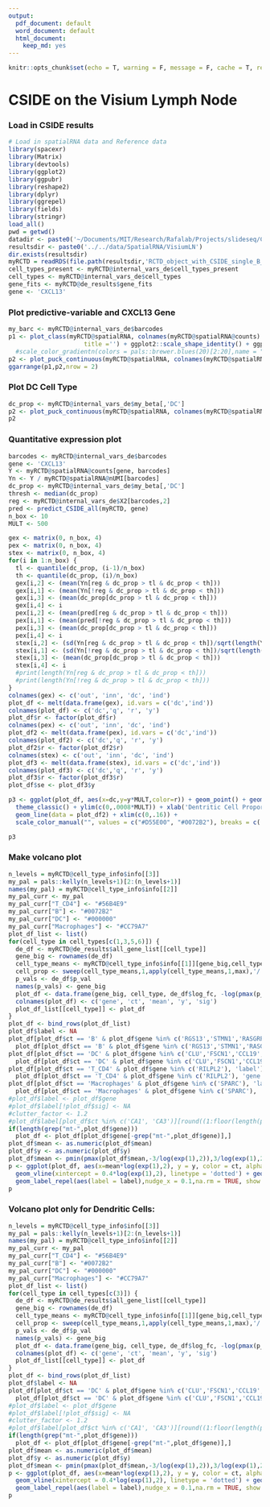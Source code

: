 ```yaml
---
output:
  pdf_document: default
  word_document: default
  html_document:
    keep_md: yes
---
```


```r
knitr::opts_chunk$set(echo = T, warning = F, message = F, cache = T, results = 'hide')
```

# CSIDE on the Visium Lymph Node

### Load in CSIDE results

```r
# Load in spatialRNA data and Reference data
library(spacexr)
library(Matrix)
library(devtools)
library(ggplot2)
library(ggpubr)
library(reshape2)
library(dplyr)
library(ggrepel)
library(fields)
library(stringr)
load_all()
pwd = getwd()
datadir <- paste0('~/Documents/MIT/Research/Rafalab/Projects/slideseq/Cell Demixing/ContentStructure/DEGLAM/data/moffitt','/')
resultsdir <- paste0('../../data/SpatialRNA/VisiumLN')
dir.exists(resultsdir)
myRCTD = readRDS(file.path(resultsdir,'RCTD_object_with_CSIDE_single_B_density_weight_threshold_0.8_binary_cutoff_0.339.rds'))
cell_types_present <- myRCTD@internal_vars_de$cell_types_present
cell_types <- myRCTD@internal_vars_de$cell_types
gene_fits <- myRCTD@de_results$gene_fits
gene <- 'CXCL13'
```

### Plot predictive-variable and CXCL13 Gene

```r
my_barc <- myRCTD@internal_vars_de$barcodes
p1 <- plot_class(myRCTD@spatialRNA, colnames(myRCTD@spatialRNA@counts) , factor(myRCTD@internal_vars_de$X2[,2]), 
                     title ='') + ggplot2::scale_shape_identity() + ggplot2::theme_classic() + ggplot2::scale_size_identity() + coord_fixed() + theme(legend.position="top")+  geom_segment(aes(x = 1934.6, y = 1800, xend = 2184.6, yend = 1800), color = "black") + theme(axis.title.x=element_blank(),axis.text.x=element_blank(),axis.ticks.x=element_blank(), axis.title.y=element_blank(),axis.text.y=element_blank(),axis.ticks.y=element_blank())+ scale_color_manual("",values = c("#0072B2", "#D55E00"), labels = c('B Cell Poor','B Cell Rich'))
  #scale_color_gradientn(colors = pals::brewer.blues(20)[2:20],name = "Distance from midline", labels = c(0,1),breaks = c(0,1), limits = c(0,1))
p2 <- plot_puck_continuous(myRCTD@spatialRNA, colnames(myRCTD@spatialRNA@counts) , ylimit = c(0,10), myRCTD@spatialRNA@counts[gene,my_barc],title ='', size = 0.5) + ggplot2::scale_shape_identity() + ggplot2::theme_classic() + ggplot2::scale_size_identity() + coord_fixed() + theme(legend.position="top")+  geom_segment(aes(x = 1934.6, y = 1800, xend = 2184.6, yend = 1800), color = "black") + theme(axis.title.x=element_blank(),axis.text.x=element_blank(),axis.ticks.x=element_blank(), axis.title.y=element_blank(),axis.text.y=element_blank(),axis.ticks.y=element_blank())+scale_color_gradientn(colors = pals::brewer.blues(20)[2:20],name = "CXCL13 Expression", labels = c(0,10),breaks = c(0,10), limits = c(0,10))
ggarrange(p1,p2,nrow = 2)
```
### Plot DC Cell Type

```r
dc_prop <- myRCTD@internal_vars_de$my_beta[,'DC']
p2 <- plot_puck_continuous(myRCTD@spatialRNA, colnames(myRCTD@spatialRNA@counts) , ylimit = c(0,.15), dc_prop[my_barc],title ='', size = .5) + ggplot2::scale_shape_identity() + ggplot2::theme_classic() + ggplot2::scale_size_identity() + coord_fixed() + theme(legend.position="top")+  geom_segment(aes(x = 1934.6, y = 1800, xend = 2184.6, yend = 1800), color = "black") + theme(axis.title.x=element_blank(),axis.text.x=element_blank(),axis.ticks.x=element_blank(), axis.title.y=element_blank(),axis.text.y=element_blank(),axis.ticks.y=element_blank())+scale_color_gradientn(colors = pals::brewer.blues(20)[2:20],name = "Dentritic Cell Proportion", labels = c(0,.15),breaks = c(0,.15), limits = c(0,.15))
p2
```

### Quantitative expression plot

```r
barcodes <- myRCTD@internal_vars_de$barcodes
gene <- 'CXCL13'
Y <- myRCTD@spatialRNA@counts[gene, barcodes]
Yn <- Y / myRCTD@spatialRNA@nUMI[barcodes]
dc_prop <- myRCTD@internal_vars_de$my_beta[,'DC']
thresh <- median(dc_prop)
reg <- myRCTD@internal_vars_de$X2[barcodes,2]
pred <- predict_CSIDE_all(myRCTD, gene)
n_box <- 10
MULT <- 500
```
```r
gex <- matrix(0, n_box, 4)
pex <- matrix(0, n_box, 4)
stex <- matrix(0, n_box, 4)
for(i in 1:n_box) {
  tl <- quantile(dc_prop, (i-1)/n_box)
  th <- quantile(dc_prop, (i)/n_box)
  gex[i,2] <- (mean(Yn[reg & dc_prop > tl & dc_prop < th]))
  gex[i,1] <- (mean(Yn[!reg & dc_prop > tl & dc_prop < th]))
  gex[i,3] <- (mean(dc_prop[dc_prop > tl & dc_prop < th]))
  gex[i,4] <- i
  pex[i,2] <- (mean(pred[reg & dc_prop > tl & dc_prop < th]))
  pex[i,1] <- (mean(pred[!reg & dc_prop > tl & dc_prop < th]))
  pex[i,3] <- (mean(dc_prop[dc_prop > tl & dc_prop < th]))
  pex[i,4] <- i
  stex[i,2] <- (sd(Yn[reg & dc_prop > tl & dc_prop < th])/sqrt(length(Yn[reg & dc_prop > tl & dc_prop < th])))
  stex[i,1] <- (sd(Yn[!reg & dc_prop > tl & dc_prop < th])/sqrt(length(Yn[!reg & dc_prop > tl & dc_prop < th])))
  stex[i,3] <- (mean(dc_prop[dc_prop > tl & dc_prop < th]))
  stex[i,4] <- i
  #print(length(Yn[reg & dc_prop > tl & dc_prop < th]))
  #print(length(Yn[!reg & dc_prop > tl & dc_prop < th]))
}
colnames(gex) <- c('out', 'inn', 'dc', 'ind')
plot_df <- melt(data.frame(gex), id.vars = c('dc','ind'))
colnames(plot_df) <- c('dc','q', 'r', 'y')
plot_df$r <- factor(plot_df$r)
colnames(pex) <- c('out', 'inn', 'dc', 'ind')
plot_df2 <- melt(data.frame(pex), id.vars = c('dc','ind'))
colnames(plot_df2) <- c('dc','q', 'r', 'y')
plot_df2$r <- factor(plot_df2$r)
colnames(stex) <- c('out', 'inn', 'dc', 'ind')
plot_df3 <- melt(data.frame(stex), id.vars = c('dc','ind'))
colnames(plot_df3) <- c('dc','q', 'r', 'y')
plot_df3$r <- factor(plot_df3$r)
plot_df$se <- plot_df3$y
```
```r
p3 <- ggplot(plot_df, aes(x=dc,y=y*MULT,color=r)) + geom_point() + geom_errorbar(aes(ymin = (y - se*1.96)*MULT, ymax = (y+se*1.96)*MULT))+
  theme_classic() + ylim(c(0,.0008*MULT)) + xlab('Dentritic Cell Proportion') + ylab('CXCL13 Expression') +
  geom_line(data = plot_df2) + xlim(c(0,.16)) +
  scale_color_manual("", values = c("#D55E00", "#0072B2"), breaks = c('inn','out'), labels = c('B Cells Near','B Cells Far'))

p3
```

### Make volcano plot


```r
n_levels = myRCTD@cell_type_info$info[[3]]
my_pal = pals::kelly(n_levels+1)[2:(n_levels+1)]
names(my_pal) = myRCTD@cell_type_info$info[[2]]
my_pal_curr <- my_pal
my_pal_curr["T_CD4"] <- "#56B4E9"
my_pal_curr["B"] <- "#0072B2"
my_pal_curr["DC"] <- "#000000"
my_pal_curr["Macrophages"] <- "#CC79A7"
plot_df_list <- list()
for(cell_type in cell_types[c(1,3,5,6)]) {
  de_df <- myRCTD@de_results$all_gene_list[[cell_type]]
  gene_big <- rownames(de_df)
  cell_type_means <- myRCTD@cell_type_info$info[[1]][gene_big,cell_types_present]
  cell_prop <- sweep(cell_type_means,1,apply(cell_type_means,1,max),'/')
  p_vals <- de_df$p_val
  names(p_vals) <- gene_big
  plot_df <- data.frame(gene_big, cell_type, de_df$log_fc, -log(pmax(p_vals,1e-16),10),  gene_big %in% rownames(myRCTD@de_results$sig_gene_list[[cell_type]]))
  colnames(plot_df) <- c('gene', 'ct', 'mean', 'y', 'sig')
  plot_df_list[[cell_type]] <- plot_df
}
plot_df <- bind_rows(plot_df_list)
plot_df$label <- NA
plot_df[plot_df$ct == 'B' & plot_df$gene %in% c('RGS13','STMN1','RASGRP2'), 'label'] <-
  plot_df[plot_df$ct == 'B' & plot_df$gene %in% c('RGS13','STMN1','RASGRP2'), 'gene']
plot_df[plot_df$ct == 'DC' & plot_df$gene %in% c('CLU','FSCN1','CCL19','CXCL13','FDCSP','CR2'), 'label'] <-
  plot_df[plot_df$ct == 'DC' & plot_df$gene %in% c('CLU','FSCN1','CCL19','CXCL13','FDCSP','CR2'), 'gene']
plot_df[plot_df$ct == 'T_CD4' & plot_df$gene %in% c('RILPL2'), 'label'] <-
  plot_df[plot_df$ct == 'T_CD4' & plot_df$gene %in% c('RILPL2'), 'gene']
plot_df[plot_df$ct == 'Macrophages' & plot_df$gene %in% c('SPARC'), 'label'] <-
  plot_df[plot_df$ct == 'Macrophages' & plot_df$gene %in% c('SPARC'), 'gene']
#plot_df$label <- plot_df$gene
#plot_df$label[!plot_df$sig] <- NA
#clutter_factor <- 1.2
#plot_df$label[plot_df$ct %in% c('CA1', 'CA3')][round((1:floor(length(plot_df$ct %in% c('CA1', 'CA3'))/clutter_factor))*clutter_factor)] <- NA # reduce clutter
if(length(grep("mt-",plot_df$gene)))
  plot_df <- plot_df[plot_df$gene[-grep("mt-",plot_df$gene)],]
plot_df$mean <- as.numeric(plot_df$mean)
plot_df$y <- as.numeric(plot_df$y)
plot_df$mean <- pmin(pmax(plot_df$mean,-3/log(exp(1),2)),3/log(exp(1),2))
p <- ggplot(plot_df, aes(x=mean*log(exp(1),2), y = y, color = ct, alpha = sig)) + geom_point() + theme_classic() + 
  geom_vline(xintercept = 0.4*log(exp(1),2), linetype = 'dotted') + geom_vline(xintercept = -0.4*log(exp(1),2), linetype = 'dotted') +
  geom_label_repel(aes(label = label),nudge_x = 0.1,na.rm = TRUE, show.legend = F, max.overlaps = 20, label.padding = 0.1) + labs(color = 'Cell Type') + xlab('Estimated cell type-specific DE by CSIDE') + ylab('CSIDE p-value') + scale_y_continuous(lim = c(0,16.01), breaks = c(0,5,10,15),labels = c("10^0", "10^(-5)", "10^(-10)","10^(-15)") ) +  ggplot2::scale_color_manual("Cell type",values = my_pal_curr[c('B','DC','T_CD4','Macrophages')], breaks = c('B','DC','T_CD4','Macrophages'), labels = c('B','DC','T_CD4','Macrophages')) + scale_alpha_manual("", labels = c('Not significant', 'Significant'), values = c(0.2,1))
p
```
### Volcano plot only for Dendritic Cells:

```r
n_levels = myRCTD@cell_type_info$info[[3]]
my_pal = pals::kelly(n_levels+1)[2:(n_levels+1)]
names(my_pal) = myRCTD@cell_type_info$info[[2]]
my_pal_curr <- my_pal
my_pal_curr["T_CD4"] <- "#56B4E9"
my_pal_curr["B"] <- "#0072B2"
my_pal_curr["DC"] <- "#000000"
my_pal_curr["Macrophages"] <- "#CC79A7"
plot_df_list <- list()
for(cell_type in cell_types[c(3)]) {
  de_df <- myRCTD@de_results$all_gene_list[[cell_type]]
  gene_big <- rownames(de_df)
  cell_type_means <- myRCTD@cell_type_info$info[[1]][gene_big,cell_types_present]
  cell_prop <- sweep(cell_type_means,1,apply(cell_type_means,1,max),'/')
  p_vals <- de_df$p_val
  names(p_vals) <- gene_big
  plot_df <- data.frame(gene_big, cell_type, de_df$log_fc, -log(pmax(p_vals,1e-16),10),  gene_big %in% rownames(myRCTD@de_results$sig_gene_list[[cell_type]]))
  colnames(plot_df) <- c('gene', 'ct', 'mean', 'y', 'sig')
  plot_df_list[[cell_type]] <- plot_df
}
plot_df <- bind_rows(plot_df_list)
plot_df$label <- NA
plot_df[plot_df$ct == 'DC' & plot_df$gene %in% c('CLU','FSCN1','CCL19','CXCL13','FDCSP','CR2'), 'label'] <-
  plot_df[plot_df$ct == 'DC' & plot_df$gene %in% c('CLU','FSCN1','CCL19','CXCL13','FDCSP','CR2'), 'gene']
#plot_df$label <- plot_df$gene
#plot_df$label[!plot_df$sig] <- NA
#clutter_factor <- 1.2
#plot_df$label[plot_df$ct %in% c('CA1', 'CA3')][round((1:floor(length(plot_df$ct %in% c('CA1', 'CA3'))/clutter_factor))*clutter_factor)] <- NA # reduce clutter
if(length(grep("mt-",plot_df$gene)))
  plot_df <- plot_df[plot_df$gene[-grep("mt-",plot_df$gene)],]
plot_df$mean <- as.numeric(plot_df$mean)
plot_df$y <- as.numeric(plot_df$y)
plot_df$mean <- pmin(pmax(plot_df$mean,-3/log(exp(1),2)),3/log(exp(1),2))
p <- ggplot(plot_df, aes(x=mean*log(exp(1),2), y = y, color = ct, alpha = sig)) + geom_point() + theme_classic() + 
  geom_vline(xintercept = 0.4*log(exp(1),2), linetype = 'dotted') + geom_vline(xintercept = -0.4*log(exp(1),2), linetype = 'dotted') +
  geom_label_repel(aes(label = label),nudge_x = 0.1,na.rm = TRUE, show.legend = F, max.overlaps = 20, label.padding = 0.1) + labs(color = 'Cell Type') + xlab('Estimated dendritic cell DE by CSIDE') + ylab('CSIDE p-value') + scale_y_continuous(lim = c(0,16.01), breaks = c(0,5,10,15),labels = c("10^0", "10^(-5)", "10^(-10)","10^(-15)") ) +  ggplot2::scale_color_manual("Cell type",values = my_pal_curr[c('B','DC','T_CD4','Macrophages')], breaks = c('B','DC','T_CD4','Macrophages'), labels = c('B','DC','T_CD4','Macrophages')) + scale_alpha_manual("", labels = c('Not significant', 'Significant'), values = c(0.2,1))
p
```

